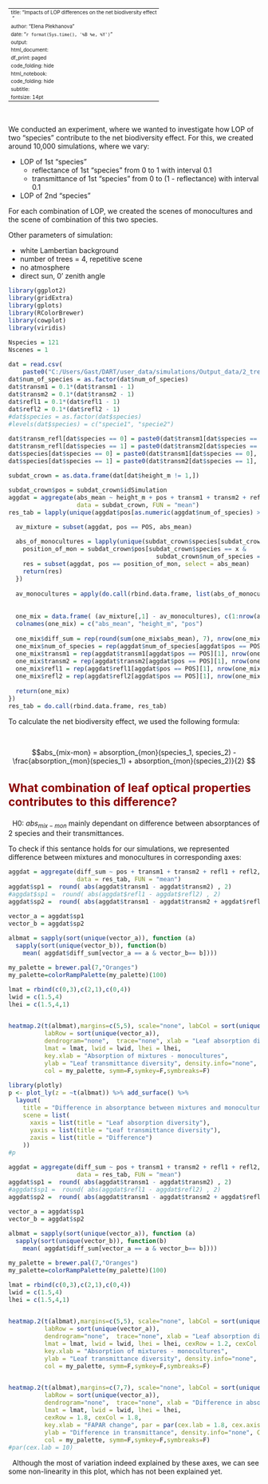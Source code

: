 
---
title: "Impacts of LOP differences on the net biodiversity effect<br> &nbsp;"
author: "Elena Plekhanova"
date: "`r format(Sys.time(), '%B %e, %Y')`"
output:
  html_document:
    df_print: paged
    code_folding: hide
  html_notebook:
    code_folding: hide
subtitle: <center> ---------------- 2D LOP experiment ---------------- </center>
fontsize: 14pt
---

<style type="text/css">

body{ /* Normal  */
      font-size: 14px;
  }
td {  /* Table  */
  font-size: 10px;
}
h1.title {
  font-size: 32px;
  color: DarkRed;
}

h1.subtitle {
  font-size: 32px;
  color: DarkRed;
}

h1 { /* Header 1 */
  font-size: 28px;
  color: DarkRed;
}
h2 { /* Header 2 */
    font-size: 23px;
  color: DarkRed;
}
h3 { /* Header 3 */
  font-size: 18px;
  font-family: "Times New Roman", Times, serif;
  color: DarkRed;
}
code.r{ /* Code block */
    font-size: 12px;
}
pre { /* Code block - determines code spacing between lines */
    font-size: 14px;
}
</style>

&nbsp;


We conducted an experiment, where we wanted to investigate how LOP of two "species" contribute to the net biodiversity effect. 
For this, we created around 10,000 simulations, where we vary:

* LOP of 1st "species"
  * reflectance of 1st "species" from 0 to 1 with interval 0.1
  * transmittance of 1st "species" from 0 to (1 - reflectance) with interval 0.1
* LOP of 2nd "species"

For each combination of LOP, we created the scenes of monocultures and the scene of combination of this two species.

Other parameters of simulation:

* white Lambertian background
* number of trees = 4, repetitive scene
* no atmosphere
* direct sun, 0' zenith angle


```{r message=FALSE, warning=FALSE}
library(ggplot2)
library(gridExtra)
library(gplots)
library(RColorBrewer)
library(cowplot)
library(viridis)

Nspecies = 121
Nscenes = 1
```



```{r message=FALSE, warning=FALSE}
dat = read.csv(
    paste0("C:/Users/Gast/DART/user_data/simulations/Output_data/2_trees_test_lop_db/profiles_2d.csv"))
dat$num_of_species = as.factor(dat$num_of_species)
dat$transm1 = 0.1*(dat$transm1 - 1)
dat$transm2 = 0.1*(dat$transm2 - 1)
dat$refl1 = 0.1*(dat$refl1 - 1)
dat$refl2 = 0.1*(dat$refl2 - 1)
#dat$species = as.factor(dat$species)
#levels(dat$species) = c("specie1", "specie2")

dat$transm_refl[dat$species == 0] = paste0(dat$transm1[dat$species == 0], "_", dat$refl1[dat$species == 0])
dat$transm_refl[dat$species == 1] = paste0(dat$transm2[dat$species == 1], "_", dat$refl2[dat$species == 1])
dat$species[dat$species == 0] = paste0(dat$transm1[dat$species == 0], "_", dat$refl1[dat$species == 0])
dat$species[dat$species == 1] = paste0(dat$transm2[dat$species == 1], "_", dat$refl2[dat$species == 1])

subdat_crown = as.data.frame(dat[dat$height_m != 1,])
```



```{r message=FALSE, warning=FALSE}

subdat_crown$pos = subdat_crown$idSimulation
aggdat = aggregate(abs_mean ~ height_m + pos + transm1 + transm2 + refl1 + refl2 + num_of_species, 
                   data = subdat_crown, FUN = "mean")
res_tab = lapply(unique(aggdat$pos[as.numeric(aggdat$num_of_species) > 1]), function(POS) {

  av_mixture = subset(aggdat, pos == POS, abs_mean)

  abs_of_monocultures = lapply(unique(subdat_crown$species[subdat_crown$pos == POS]), function(x) {
    position_of_mon = subdat_crown$pos[subdat_crown$species == x & 
                                         subdat_crown$num_of_species == 1][1]
    res = subset(aggdat, pos == position_of_mon, select = abs_mean)
    return(res)
  })
    
  av_monocultures = apply(do.call(rbind.data.frame, list(abs_of_monocultures)), 1, mean)
  
  
  one_mix = data.frame( (av_mixture[,1] - av_monocultures), c(1:nrow(av_mixture)), rep(POS, nrow(av_mixture)))
  colnames(one_mix) = c("abs_mean", "height_m", "pos")
  
  one_mix$diff_sum = rep(round(sum(one_mix$abs_mean), 7), nrow(one_mix))
  one_mix$num_of_species = rep(aggdat$num_of_species[aggdat$pos == POS][1], nrow(one_mix))
  one_mix$transm1 = rep(aggdat$transm1[aggdat$pos == POS][1], nrow(one_mix))
  one_mix$transm2 = rep(aggdat$transm2[aggdat$pos == POS][1], nrow(one_mix))
  one_mix$refl1 = rep(aggdat$refl1[aggdat$pos == POS][1], nrow(one_mix))
  one_mix$refl2 = rep(aggdat$refl2[aggdat$pos == POS][1], nrow(one_mix))
  
  return(one_mix)
})
res_tab = do.call(rbind.data.frame, res_tab)
```

To calculate the net biodiversity effect, we used the following formula:

&nbsp;

$$abs_{mix-mon} = absorption_{mon}(species_1, species_2) - \frac{absorption_{mon}(species_1) + absorption_{mon}(species_2)}{2} $$

## What combination of leaf optical properties contributes to this difference?

&nbsp;
H0: $abs_{mix-mon}$ mainly dependant on difference between absorptances of 2 species and their transmittances.

To check if this sentance holds for our simulations, we represented difference between mixtures and monocultures in corresponding axes:

```{r fig.height=7, fig.width=7, message=FALSE, warning=FALSE}

aggdat = aggregate(diff_sum ~ pos + transm1 + transm2 + refl1 + refl2, 
                   data = res_tab, FUN = "mean")
aggdat$sp1 =  round( abs(aggdat$transm1 - aggdat$transm2) , 2)
#aggdat$sp1 =  round( abs(aggdat$refl1 - aggdat$refl2) , 2)
aggdat$sp2 =  round( abs(aggdat$transm1 - aggdat$transm2 + aggdat$refl1 - aggdat$refl2) , 2)

vector_a = aggdat$sp1
vector_b = aggdat$sp2

albmat = sapply(sort(unique(vector_a)), function (a) 
  sapply(sort(unique(vector_b)), function(b) 
    mean( aggdat$diff_sum[vector_a == a & vector_b== b])))

my_palette = brewer.pal(7,"Oranges")
my_palette=colorRampPalette(my_palette)(100)

lmat = rbind(c(0,3),c(2,1),c(0,4))
lwid = c(1.5,4)
lhei = c(1.5,4,1)


heatmap.2(t(albmat),margins=c(5,5), scale="none", labCol = sort(unique(vector_b)),
          labRow = sort(unique(vector_a)),
          dendrogram="none",  trace="none", xlab = "Leaf absorption diversity", key.title = NA, keysize = 1,
          lmat = lmat, lwid = lwid, lhei = lhei,
          key.xlab = "Absorption of mixtures - monocultures",
          ylab = "Leaf transmittance diversity", density.info="none", Colv = NA, Rowv = NA,
          col = my_palette, symm=F,symkey=F,symbreaks=F)

library(plotly)
p <- plot_ly(z = ~t(albmat)) %>% add_surface() %>%
  layout(
    title = "Difference in absorptance between mixtures and monocultures",
    scene = list(
      xaxis = list(title = "Leaf absorption diversity"),
      yaxis = list(title = "Leaf transmittance diversity"),
      zaxis = list(title = "Difference")
    ))
#p

```



```{r fig.height=5, fig.width=5, message=FALSE, warning=FALSE}
aggdat = aggregate(diff_sum ~ pos + transm1 + transm2 + refl1 + refl2, 
                   data = res_tab, FUN = "mean")
aggdat$sp1 =  round( abs(aggdat$transm1 - aggdat$transm2) , 2)
#aggdat$sp1 =  round( abs(aggdat$refl1 - aggdat$refl2) , 2)
aggdat$sp2 =  round( abs(aggdat$transm1 - aggdat$transm2 + aggdat$refl1 - aggdat$refl2) , 2)

vector_a = aggdat$sp1
vector_b = aggdat$sp2

albmat = sapply(sort(unique(vector_a)), function (a) 
  sapply(sort(unique(vector_b)), function(b) 
    mean( aggdat$diff_sum[vector_a == a & vector_b== b])))

my_palette = brewer.pal(7,"Oranges")
my_palette=colorRampPalette(my_palette)(100)

lmat = rbind(c(0,3),c(2,1),c(0,4))
lwid = c(1.5,4)
lhei = c(1.5,4,1)


heatmap.2(t(albmat),margins=c(5,5), scale="none", labCol = sort(unique(vector_b)),
          labRow = sort(unique(vector_a)),
          dendrogram="none",  trace="none", xlab = "Leaf absorption diversity", key.title = NA, keysize = 1,
          lmat = lmat, lwid = lwid, lhei = lhei, cexRow = 1.2, cexCol = 1.2, key = F,
          key.xlab = "Absorption of mixtures - monocultures",
          ylab = "Leaf transmittance diversity", density.info="none", Colv = NA, Rowv = NA,
          col = my_palette, symm=F,symkey=F,symbreaks=F)



```
```{r}
heatmap.2(t(albmat),margins=c(7,7), scale="none", labCol = sort(unique(vector_b)),
          labRow = sort(unique(vector_a)),
          dendrogram="none",  trace="none", xlab = "Difference in absorption", key.title = NA, keysize = 1, 
          lmat = lmat, lwid = lwid, lhei = lhei,
          cexRow = 1.8, cexCol = 1.8,
          key.xlab = "FAPAR change", par = par(cex.lab = 1.8, cex.axis = 1.8),
          ylab = "Difference in transmittance", density.info="none", Colv = NA, Rowv = NA,
          col = my_palette, symm=F,symkey=F,symbreaks=F)
#par(cex.lab = 10)
```



&nbsp;
Although the most of variation indeed explained by these axes, we can see some non-linearity in this plot, which has not been explained yet.
&nbsp;